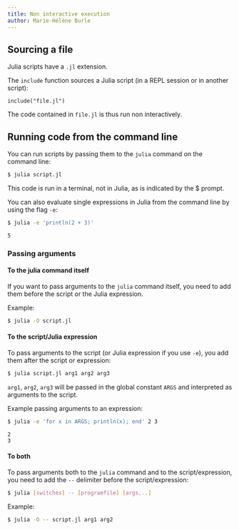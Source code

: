 ```yaml
---
title: Non interactive execution
author: Marie-Hélène Burle
---
```


## Sourcing a file

Julia scripts have a `.jl` extension.

The `include` function sources a Julia script (in a REPL session or in another script):

```.julia
include("file.jl")
```

The code contained in `file.jl` is thus run non interactively.

## Running code from the command line

You can run scripts by passing them to the `julia` command on the command line:

```.bash
$ julia script.jl
```

:::{.note}

This code is run in a terminal, not in Julia, as is indicated by the $ prompt.

:::

You can also evaluate single expressions in Julia from the command line by using the flag `-e`:

```.bash
$ julia -e 'println(2 + 3)'
```

```
5
```

### Passing arguments

#### To the julia command itself

If you want to pass arguments to the `julia` command itself, you need to add them before the script or the Julia expression.

:::{.example}

Example:

:::

```.bash
$ julia -O script.jl
```

#### To the script/Julia expression

To pass arguments to the script (or Julia expression if you use `-e`), you add them after the script or expression:

```.bash
$ julia script.jl arg1 arg2 arg3
```

`arg1`, `arg2`, `arg3` will be passed in the global constant `ARGS` and interpreted as arguments to the script.

:::{.example}

Example passing arguments to an expression:

:::

```.bash
$ julia -e 'for x in ARGS; println(x); end' 2 3
```

```
2
3
```

#### To both

To pass arguments both to the `julia` command and to the script/expression, you need to add the `--` delimiter before the script/expression:

```.bash
$ julia [switches] -- [programfile] [args...]
```

:::{.example}

Example:

:::

```.bash
$ julia -O -- script.jl arg1 arg2
```
